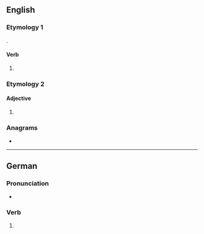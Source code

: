 {{also|lösest}}
==English==

===Etymology 1===
{{suffix|en|lose|est}}.

====Verb====
{{head|en|verb form}}

# {{en-archaic second-person singular of|lose|lang=en}}

===Etymology 2===

====Adjective====
{{head|en|adjective}}

# {{misspelling of|en|loosest}}

===Anagrams===
* {{anagrams|en|a=elosst|stoles|tossel}}

----

==German==

===Pronunciation===
* {{audio|de|De-losest.ogg|Audio}}

===Verb===
{{head|de|verb form}}

# {{verb form of|de|losen||2|s|sub|I}}